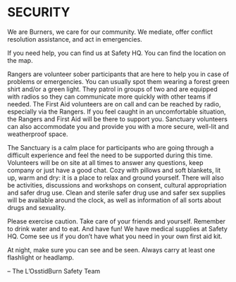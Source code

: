 # SECURITY {-}

We are Burners, we care for our community. We mediate, offer conflict resolution assistance, and act in emergencies. 

If you need help, you can find us at Safety HQ. You can find the location on the map.

Rangers are volunteer sober participants that are here to help you in case of problems or emergencies. You can usually spot them wearing a forest green shirt and/or a green light. They patrol in groups of two and are equipped with radios so they can communicate more quickly with other teams if needed. The First Aid volunteers are on call and can be reached by radio, especially via the Rangers. If you feel caught in an uncomfortable situation, the Rangers and First Aid will be there to support you. Sanctuary volunteers can also accommodate you and provide you with a more secure, well-lit and weatherproof space.

The Sanctuary is a calm place for participants who are going through a difficult experience and feel the need to be supported during this time. Volunteers will be on site at all times to answer any questions, keep company or just have a good chat. Cozy with pillows and soft blankets, lit up, warm and dry: it is a place to relax and ground yourself. There will also be activities, discussions and workshops on consent, cultural appropriation and safer drug use. Clean and sterile safer drug use and safer sex supplies will be available around the clock, as well as information of all sorts about drugs and sexuality.

Please exercise caution. Take care of your friends and yourself. Remember to drink water and to eat. And have fun!
We have medical supplies at Safety HQ. Come see us if you don’t have what you need in your own first aid kit.

At night, make sure you can see and be seen. Always  carry at least one flashlight or headlamp.

-- The L’OsstidBurn Safety Team

